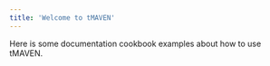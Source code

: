 ```yaml
---
title: 'Welcome to tMAVEN'
---
```


Here is some documentation cookbook examples about how to use tMAVEN.

<!-- ![](images/logo.png) -->
